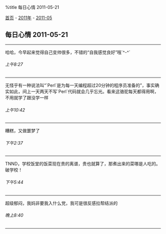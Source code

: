 %title 每日心情 2011-05-21

[[../../../index|首页]] - [[../index|2011年]] - [[index|2011-05]]
==每日心情 2011-05-21==
----
哈哈，今早起来觉得自己变帅很多，不错的“自我感觉良好”哦`^-^`
======上午8:27======
----
无怪乎有一种说法叫“`Perl`是为每一天编程超过20分钟的程序员准备的”，事实确实如此，间上一天两天不写`Perl`代码就会几乎忘光。看来这骆驼每天都得用啊，不用就学了跟没学一样
======上午10:42======
----
糟糕，又做噩梦了
======下午2:37======
----
TNND，学校饭堂的饭菜现在贵的离谱，贵也就算了，那煮出来的菜哪是人吃的。破学校！
======下午5:44======
----
超级郁闷，我妈非要我入什么党，我可是很反感拉帮结派的
======晚上8:40======
----
